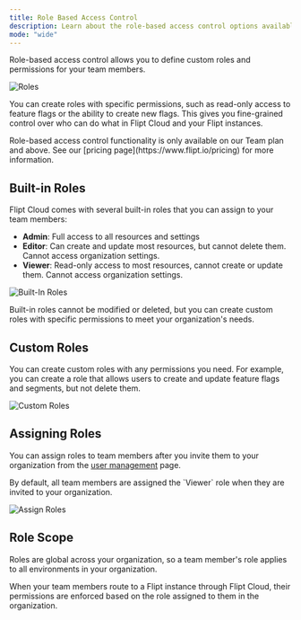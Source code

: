 ```yaml
---
title: Role Based Access Control
description: Learn about the role-based access control options available with Flipt Cloud
mode: "wide"
---
```


Role-based access control allows you to define custom roles and permissions for your team members.

![Roles](/cloud/images/features/rbac/roles.png)

You can create roles with specific permissions, such as read-only access to feature flags or the ability to create new flags. This gives you fine-grained control over who can do what in Flipt Cloud and your Flipt instances.

<Info>
  Role-based access control functionality is only available on our Team plan and
  above. See our [pricing page](https://www.flipt.io/pricing) for more
  information.
</Info>

## Built-in Roles

Flipt Cloud comes with several built-in roles that you can assign to your team members:

- **Admin**: Full access to all resources and settings
- **Editor**: Can create and update most resources, but cannot delete them. Cannot access organization settings.
- **Viewer**: Read-only access to most resources, cannot create or update them. Cannot access organization settings.

![Built-In Roles](/cloud/images/features/rbac/roles-built-in.png)

Built-in roles cannot be modified or deleted, but you can create custom roles with specific permissions to meet your organization's needs.

## Custom Roles

You can create custom roles with any permissions you need. For example, you can create a role that allows users to create and update feature flags and segments, but not delete them.

![Custom Roles](/cloud/images/features/rbac/roles-custom.png)

## Assigning Roles

You can assign roles to team members after you invite them to your organization from the [user management](/cloud/features/user-management) page.

<Note>
  By default, all team members are assigned the `Viewer` role when they are
  invited to your organization.
</Note>

![Assign Roles](/cloud/images/features/rbac/roles-assign.png)

## Role Scope

Roles are global across your organization, so a team member's role applies to all environments in your organization.

When your team members route to a Flipt instance through Flipt Cloud, their permissions are enforced based on the role assigned to them in the organization.
